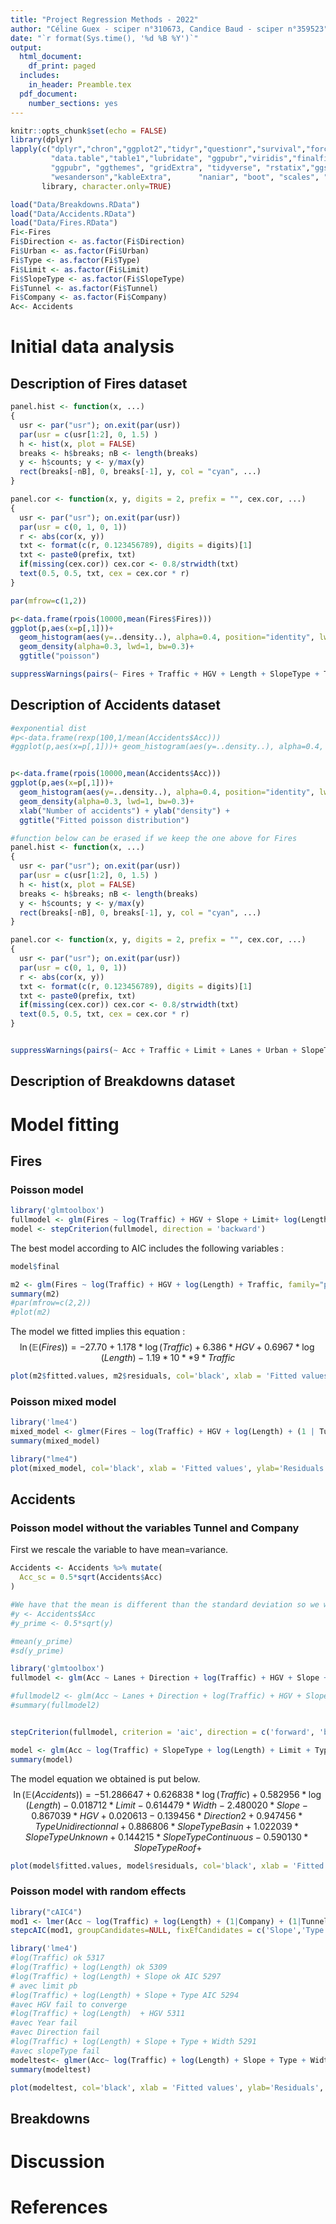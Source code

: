 ---
title: "Project Regression Methods - 2022"
author: "Céline Guex - sciper n°310673, Candice Baud - sciper n°359523"
date: "`r format(Sys.time(), '%d %B %Y')`"
output:
  html_document:
    df_print: paged
  includes:
    in_header: Preamble.tex
  pdf_document:
    number_sections: yes
---

```{r setup, include=FALSE}
knitr::opts_chunk$set(echo = FALSE)
library(dplyr)
lapply(c("dplyr","chron","ggplot2","tidyr","questionr","survival","forcats",
         "data.table","table1","lubridate", "ggpubr","viridis","finalfit",
         "ggpubr", "ggthemes", "gridExtra", "tidyverse", "rstatix","ggsci",
         "wesanderson","kableExtra",      "naniar", "boot", "scales", "psych",          "ggcorrplot", "ggradar", "caret", "gam"), 
       library, character.only=TRUE)
```

```{r loading-data}
load("Data/Breakdowns.RData")
load("Data/Accidents.RData")
load("Data/Fires.RData")
Fi<-Fires
Fi$Direction <- as.factor(Fi$Direction)
Fi$Urban <- as.factor(Fi$Urban)
Fi$Type <- as.factor(Fi$Type)
Fi$Limit <- as.factor(Fi$Limit)
Fi$SlopeType <- as.factor(Fi$SlopeType)
Fi$Tunnel <- as.factor(Fi$Tunnel)
Fi$Company <- as.factor(Fi$Company)
Ac<- Accidents

```

# Initial data analysis
## Description of Fires dataset
```{r exploratory, echo=FALSE}
panel.hist <- function(x, ...)
{
  usr <- par("usr"); on.exit(par(usr))
  par(usr = c(usr[1:2], 0, 1.5) )
  h <- hist(x, plot = FALSE)
  breaks <- h$breaks; nB <- length(breaks)
  y <- h$counts; y <- y/max(y)
  rect(breaks[-nB], 0, breaks[-1], y, col = "cyan", ...)
}

panel.cor <- function(x, y, digits = 2, prefix = "", cex.cor, ...)
{
  usr <- par("usr"); on.exit(par(usr))
  par(usr = c(0, 1, 0, 1))
  r <- abs(cor(x, y))
  txt <- format(c(r, 0.123456789), digits = digits)[1]
  txt <- paste0(prefix, txt)
  if(missing(cex.cor)) cex.cor <- 0.8/strwidth(txt)
  text(0.5, 0.5, txt, cex = cex.cor * r)
}

par(mfrow=c(1,2)) 

p<-data.frame(rpois(10000,mean(Fires$Fires)))
ggplot(p,aes(x=p[,1]))+
  geom_histogram(aes(y=..density..), alpha=0.4, position="identity", lwd=0.1)+
  geom_density(alpha=0.3, lwd=1, bw=0.3)+
  ggtitle("poisson")

suppressWarnings(pairs(~ Fires + Traffic + HGV + Length + SlopeType + Type + Company, data=Fires, upper.panel = panel.cor, diag.panel = panel.hist))
```

## Description of Accidents dataset
```{r Accidents corr and fit, echo=FALSE}
#exponential dist
#p<-data.frame(rexp(100,1/mean(Accidents$Acc)))
#ggplot(p,aes(x=p[,1]))+ geom_histogram(aes(y=..density..), alpha=0.4, position="identity", lwd=0.1)+ geom_density(alpha=0.5, lwd=1, bw=0.5)+ ggtitle("exp(0.25)")


p<-data.frame(rpois(10000,mean(Accidents$Acc)))
ggplot(p,aes(x=p[,1]))+
  geom_histogram(aes(y=..density..), alpha=0.4, position="identity", lwd=0.1)+
  geom_density(alpha=0.3, lwd=1, bw=0.3)+
  xlab("Number of accidents") + ylab("density") + 
  ggtitle("Fitted poisson distribution")

#function below can be erased if we keep the one above for Fires
panel.hist <- function(x, ...)
{
  usr <- par("usr"); on.exit(par(usr))
  par(usr = c(usr[1:2], 0, 1.5) )
  h <- hist(x, plot = FALSE)
  breaks <- h$breaks; nB <- length(breaks)
  y <- h$counts; y <- y/max(y)
  rect(breaks[-nB], 0, breaks[-1], y, col = "cyan", ...)
}

panel.cor <- function(x, y, digits = 2, prefix = "", cex.cor, ...)
{
  usr <- par("usr"); on.exit(par(usr))
  par(usr = c(0, 1, 0, 1))
  r <- abs(cor(x, y))
  txt <- format(c(r, 0.123456789), digits = digits)[1]
  txt <- paste0(prefix, txt)
  if(missing(cex.cor)) cex.cor <- 0.8/strwidth(txt)
  text(0.5, 0.5, txt, cex = cex.cor * r)
}


suppressWarnings(pairs(~ Acc + Traffic + Limit + Lanes + Urban + SlopeType ,  data=Accidents, upper.panel = panel.cor, diag.panel = panel.hist))

```
## Description of Breakdowns dataset

# Model fitting
## Fires
### Poisson model
```{r selection, echo =FALSE, include=FALSE}
library('glmtoolbox')
fullmodel <- glm(Fires ~ log(Traffic) + HGV + Slope + Limit+ log(Length) + Direction + Urban + Type + Length + Traffic, family="poisson", data=Fires)
model <- stepCriterion(fullmodel, direction = 'backward')
``` 

The best model according to AIC includes the following variables :
```{r selection result, echo =FALSE}
model$final
``` 
```{r better model, echo=FALSE}
m2 <- glm(Fires ~ log(Traffic) + HGV + log(Length) + Traffic, family="poisson", data=Fires)
summary(m2)
#par(mfrow=c(2,2)) 
#plot(m2)
```

The model we fitted implies this equation :
$$
\ln(\mathbb{E}(Fires)) = -27.70 + 1.178*\log(Traffic) +6.386*HGV + 0.6967*\log(Length) -1.19*10**9*Traffic
$$
```{r residuals model, echo=FALSE}
plot(m2$fitted.values, m2$residuals, col='black', xlab = 'Fitted values', ylab='Residuals', main='Residuals')
```

### Poisson mixed model
```{r Mixed model tunnel, echo=FALSE}
library('lme4')
mixed_model <- glmer(Fires ~ log(Traffic) + HGV + log(Length) + (1 | Tunnel ), data = Fires, family=poisson)
summary(mixed_model)
```

```{r Mixed model tunnel residuals, echo=FALSE}
library("lme4")
plot(mixed_model, col='black', xlab = 'Fitted values', ylab='Residuals', main='Residuals')
``` 

## Accidents
### Poisson model without the variables Tunnel and Company
First we rescale the variable to have mean=variance. 
```{r rescale variable accidents, echo=FALSE}
Accidents <- Accidents %>% mutate(
  Acc_sc = 0.5*sqrt(Accidents$Acc)
)

#We have that the mean is different than the standard deviation so we want to equalize them to apply the poisson model
#y <- Accidents$Acc
#y_prime <- 0.5*sqrt(y)

#mean(y_prime)
#sd(y_prime)
``` 


```{r variable selection, echo=FALSE}
library('glmtoolbox')
fullmodel <- glm(Acc ~ Lanes + Direction + log(Traffic) + HGV + Slope + Urban + Type + log(Length) + Limit + SlopeType + Width + Lanes + Year, family=poisson, data=Accidents)

#fullmodel2 <- glm(Acc ~ Lanes + Direction + log(Traffic) + HGV + Slope + Urban + Type + log(Length) + Limit + SlopeType + Width + Lanes + Year, family=poisson, data=Accidents)
#summary(fullmodel2)


stepCriterion(fullmodel, criterion = 'aic', direction = c('forward', 'backward'))
``` 


```{r poisson model, echo=FALSE}
model <- glm(Acc ~ log(Traffic) + SlopeType + log(Length) + Limit + Type + Width + Direction + Slope + HGV + Year , family=poisson, data=Accidents)
summary(model)
``` 

The model equation we obtained is put below. 
$$
\ln(\mathbb{E}(Accidents)) = -51.286647 + 0.626838*\log(Traffic) + 0.582956*\log(Length) -0.018712*Limit -0.614479*Width -2.480020*Slope -0.867039*HGV + 0.020613 -0.139456*Direction2 + 0.947456*TypeUnidirectionnal +  0.886806*SlopeTypeBasin + 1.022039*SlopeTypeUnknown + 0.144215*SlopeTypeContinuous -0.590130*SlopeTypeRoof + 
$$

```{r poisson model residuals, echo=FALSE}
plot(model$fitted.values, model$residuals, col='black', xlab = 'Fitted values', ylab='Residuals', main='Residuals')
```

### Poisson model with random effects

```{r model selection test, echo=FALSE}
library("cAIC4")
mod1 <- lmer(Acc ~ log(Traffic) + log(Length) + (1|Company) + (1|Tunnel), data=Accidents)
stepcAIC(mod1, groupCandidates=NULL, fixEfCandidates = c('Slope','Type', 'Width', 'HGV'), data=Accidents, trace=TRUE, direction="both", keep = list('Company','Tunnel'))
```


```{r mixed model without rescaled variables, echo=FALSE}
library('lme4')
#log(Traffic) ok 5317
#log(Traffic) + log(Length) ok 5309
#log(Traffic) + log(Length) + Slope ok AIC 5297
# avec limit pb
#log(Traffic) + log(Length) + Slope + Type AIC 5294
#avec HGV fail to converge
#log(Traffic) + log(Length)  + HGV 5311
#avec Year fail 
#avec Direction fail 
#log(Traffic) + log(Length) + Slope + Type + Width 5291
#avec slopeType fail
modeltest<- glmer(Acc~ log(Traffic) + log(Length) + Slope + Type + Width + (1 | Tunnel) + (1 | Company), family=poisson, data = Accidents)
summary(modeltest)
``` 


```{r mixed model without rescaled variables residuals, echo=FALSE}
plot(modeltest, col='black', xlab = 'Fitted values', ylab='Residuals', main='Residuals')
```


## Breakdowns


# Discussion 



# References 



